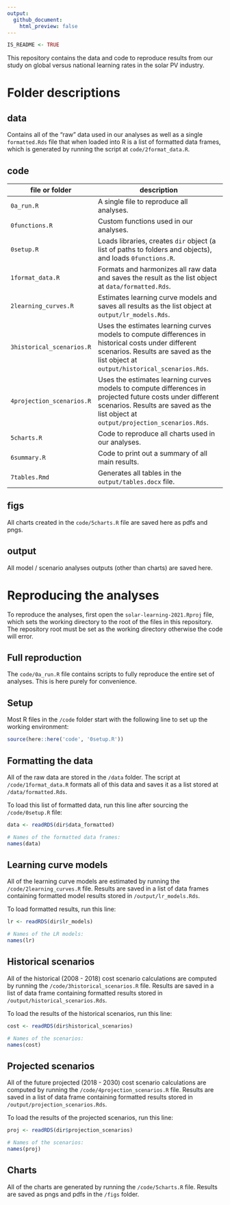 ```yaml
---
output:
  github_document:
    html_preview: false
---
```


<!-- README.md is generated from README.Rmd. Please edit that file -->

```r
IS_README <- TRUE
```

This repository contains the data and code to reproduce results from our study on global versus national learning rates in the solar PV industry.

# Folder descriptions

## data

Contains all of the "raw" data used in our analyses as well as a single `formatted.Rds` file that when loaded into R is a list of formatted data frames, which is generated by running the script at `code/2format_data.R`.

## code

file or folder | description
-----|--------------------------------
`0a_run.R` | A single file to reproduce all analyses.
`0functions.R` | Custom functions used in our analyses.
`0setup.R` | Loads libraries, creates `dir` object (a list of paths to folders and objects), and loads `0functions.R`.
`1format_data.R` | Formats and harmonizes all raw data and saves the result as the list object at `data/formatted.Rds`.
`2learning_curves.R` | Estimates learning curve models and saves all results as the list object at `output/lr_models.Rds`.
`3historical_scenarios.R` | Uses the estimates learning curves models to compute differences in historical costs under different scenarios. Results are saved as the list object at `output/historical_scenarios.Rds`.
`4projection_scenarios.R` | Uses the estimates learning curves models to compute differences in projected future costs under different scenarios. Results are saved as the list object at `output/projection_scenarios.Rds`.
`5charts.R` | Code to reproduce all charts used in our analyses.
`6summary.R` | Code to print out a summary of all main results.
`7tables.Rmd` | Generates all tables in the `output/tables.docx` file.

## figs

All charts created in the `code/5charts.R` file are saved here as pdfs and pngs.

## output

All model / scenario analyses outputs (other than charts) are saved here.

# Reproducing the analyses

To reproduce the analyses, first open the `solar-learning-2021.Rproj` file, which sets the working directory to the root of the files in this repository. The repository root must be set as the working directory otherwise the code will error.

## Full reproduction

The `code/0a_run.R` file contains scripts to fully reproduce the entire set of analyses. This is here purely for convenience.

## Setup

Most R files in the `/code` folder start with the following line to set up the working environment:

```r
source(here::here('code', '0setup.R'))
```

## Formatting the data

All of the raw data are stored in the `/data` folder. The script at `/code/1format_data.R` formats all of this data and saves it as a list stored at `/data/formatted.Rds`.

To load this list of formatted data, run this line after sourcing the `/code/0setup.R` file:

```r
data <- readRDS(dir$data_formatted)

# Names of the formatted data frames:
names(data)
```

## Learning curve models

All of the learning curve models are estimated by running the `/code/2learning_curves.R` file. Results are saved in a list of data frames containing formatted model results stored in `/output/lr_models.Rds`.

To load formatted results, run this line:

```r
lr <- readRDS(dir$lr_models)

# Names of the LR models:
names(lr)
```

## Historical scenarios

All of the historical (2008 - 2018) cost scenario calculations are computed by running the `/code/3historical_scenarios.R` file. Results are saved in a list of data frame containing formatted results stored in `/output/historical_scenarios.Rds`.

To load the results of the historical scenarios, run this line:

```r
cost <- readRDS(dir$historical_scenarios)

# Names of the scenarios:
names(cost)
```

## Projected scenarios

All of the future projected (2018 - 2030) cost scenario calculations are computed by running the `/code/4projection_scenarios.R` file. Results are saved in a list of data frame containing formatted results stored in `/output/projection_scenarios.Rds`.

To load the results of the projected scenarios, run this line:

```r
proj <- readRDS(dir$projection_scenarios)

# Names of the scenarios:
names(proj)
```

## Charts

All of the charts are generated by running the `/code/5charts.R` file. Results are saved as pngs and pdfs in the `/figs` folder.
